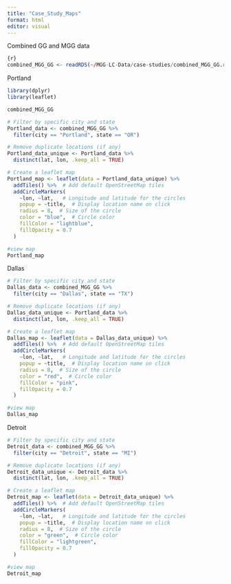 ```yaml
---
title: "Case_Study_Maps"
format: html
editor: visual
---
```


Combined GG and MGG data

``` R
{r}
combined_MGG_GG <- readRDS(~/MGG-LC-Data/case-studies/combined_MGG_GG.rds)
```

Portland

```r
library(dplyr)
library(leaflet)

combined_MGG_GG

# Filter by specific city and state
Portland_data <- combined_MGG_GG %>%
  filter(city == "Portland", state == "OR")

# Remove duplicate locations (if any)
Portland_data_unique <- Portland_data %>%
  distinct(lat, lon, .keep_all = TRUE)

# Create a leaflet map
Portland_map <- leaflet(data = Portland_data_unique) %>%
  addTiles() %>%  # Add default OpenStreetMap tiles
  addCircleMarkers(
    ~lon, ~lat,   # Longitude and latitude for the circles
    popup = ~title,  # Display location name on click
    radius = 8,  # Size of the circle
    color = "blue",  # Circle color
    fillColor = "lightblue",
    fillOpacity = 0.7
  )

#view map
Portland_map
```

Dallas

```r
# Filter by specific city and state
Dallas_data <- combined_MGG_GG %>%
  filter(city == "Dallas", state == "TX")

# Remove duplicate locations (if any)
Dallas_data_unique <- Portland_data %>%
  distinct(lat, lon, .keep_all = TRUE)

# Create a leaflet map
Dallas_map <- leaflet(data = Dallas_data_unique) %>%
  addTiles() %>%  # Add default OpenStreetMap tiles
  addCircleMarkers(
    ~lon, ~lat,   # Longitude and latitude for the circles
    popup = ~title,  # Display location name on click
    radius = 8,  # Size of the circle
    color = "red",  # Circle color
    fillColor = "pink",
    fillOpacity = 0.7
  )

#view map
Dallas_map
```

Detroit

```r
# Filter by specific city and state
Detroit_data <- combined_MGG_GG %>%
  filter(city == "Detroit", state == "MI")

# Remove duplicate locations (if any)
Detroit_data_unique <- Detroit_data %>%
  distinct(lat, lon, .keep_all = TRUE)

# Create a leaflet map
Detroit_map <- leaflet(data = Detroit_data_unique) %>%
  addTiles() %>%  # Add default OpenStreetMap tiles
  addCircleMarkers(
    ~lon, ~lat,   # Longitude and latitude for the circles
    popup = ~title,  # Display location name on click
    radius = 8,  # Size of the circle
    color = "green",  # Circle color
    fillColor = "lightgreen",
    fillOpacity = 0.7
  )

#view map
Detroit_map
```
